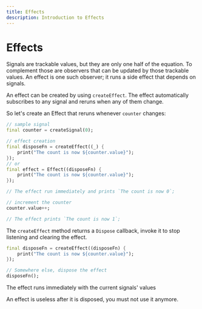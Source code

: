 ```yaml
---
title: Effects
description: Introduction to Effects
---
```


# Effects

Signals are trackable values, but they are only one half of the equation. To complement those are observers that can be updated by those trackable values. An effect is one such observer; it runs a side effect that depends on signals.

An effect can be created by using `createEffect`.
The effect automatically subscribes to any signal and reruns when any of them change.

So let's create an Effect that reruns whenever `counter` changes:
```dart
// sample signal
final counter = createSignal(0);

// effect creation
final disposeFn = createEffect((_) {
    print("The count is now ${counter.value}");
});
// or
final effect = Effect((disposeFn) {
    print("The count is now ${counter.value}");
});

// The effect run immediately and prints `The count is now 0`;

// increment the counter
counter.value++;

// The effect prints `The count is now 1`;
```

The `createEffect` method returns a `Dispose` callback, invoke it to stop listening and clearing the effect.
```dart
final disposeFn = createEffect((disposeFn) {
    print("The count is now ${counter.value}");
});

// Somewhere else, dispose the effect
disposeFn();
```

<Info>The effect runs immediately with the current signals' values</Info>

<Error>An effect is useless after it is disposed, you must not use it anymore.</Error>
